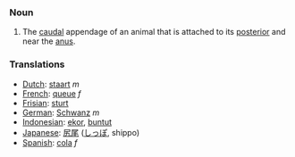 ===Noun===

#The [[caudal]] appendage of an animal that is attached to its [[posterior]] and near the [[anus]].

===Translations===
*[[Dutch]]: [[staart]] ''m''
*[[French]]: [[queue]] ''f''
*[[Frisian]]: [[sturt]]
*[[German]]: [[Schwanz]] ''m''
*[[Indonesian]]: [[ekor]], [[buntut]]
*[[Japanese]]: [[尻尾]] ([[しっぽ]], shippo)
*[[Spanish]]: [[cola]] ''f''